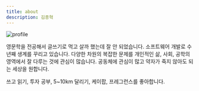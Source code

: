 ```yaml
---
title: about
description: 김종혁
---
```


![profile](../images/profile2.jpg)

영문학을 전공해서 글쓰기로 먹고 살까 했는데 잘 안 되었습니다. 소프트웨어 개발로 수 년째 생계를 꾸리고 있습니다. 다양한 차원의 복잡한 문제를 개인적인 삶, 사회, 공학의 영역에서 잘 다루는 것에 관심이 많습니다. 공동체에 관심이 많고 약자가 죽지 않아도 되는 세상을 원합니다.

쓰고 읽기, 투자 공부, 5~10km 달리기, 케이팝, 프레그런스를 좋아합니다.
